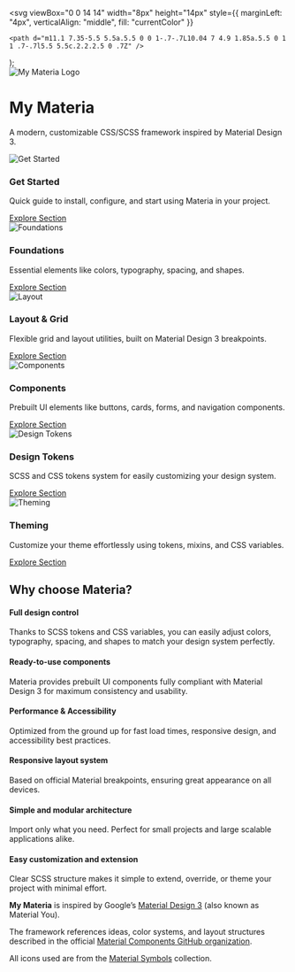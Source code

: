 

  <svg
    viewBox="0 0 14 14"
    width="8px"
    height="14px"
    style={{ marginLeft: "4px", verticalAlign: "middle", fill: "currentColor" }}
  >
    <path d="m11.1 7.35-5.5 5.5a.5.5 0 0 1-.7-.7L10.04 7 4.9 1.85a.5.5 0 1 1 .7-.7l5.5 5.5c.2.2.2.5 0 .7Z" />
  </svg>
);

<Meta title="My Materia" />

<div className="materia-hero">
  <img src={Logo} alt="My Materia Logo" className="materia-logo" />
  <h1 className="materia-title">My Materia</h1>
  <p className="materia-subtitle">
    A modern, customizable CSS/SCSS framework inspired by Material Design 3.
  </p>
</div>
<div className="materia-grid">
  <div className="materia-card">
    <img src={Tokens} alt="Get Started" />
    <h3>Get Started</h3>
    <p>
      Quick guide to install, configure, and start using Materia in your
      project.
    </p>
    <a href="./?path=/docs/get-started--docs">
      Explore Section
      <RightArrow />
    </a>
  </div>
  <div className="materia-card">
    <img src={Foundations} alt="Foundations" />
    <h3>Foundations</h3>
    <p>Essential elements like colors, typography, spacing, and shapes.</p>
    <a href="./?path=/docs/foundations-typography--docs">
      Explore Section
      <RightArrow />
    </a>
  </div>
  <div className="materia-card">
    <img src={Layout} alt="Layout" />
    <h3>Layout & Grid</h3>
    <p>
      Flexible grid and layout utilities, built on Material Design 3
      breakpoints.
    </p>
    <a href="./?path=/docs/layout-layout-spacing--docs">
      Explore Section
      <RightArrow />
    </a>
  </div>
  <div className="materia-card">
    <img src={Components} alt="Components" />
    <h3>Components</h3>
    <p>
      Prebuilt UI elements like buttons, cards, forms, and navigation
      components.
    </p>
    <a href="./?path=/docs/components-badge--docs">
      Explore Section
      <RightArrow />
    </a>
  </div>
  <div className="materia-card">
    <img src={Tokens} alt="Design Tokens" />
    <h3>Design Tokens</h3>
    <p>SCSS and CSS tokens system for easily customizing your design system.</p>
    <a href="./?path=/docs/design-tokens-user-tokens--docs">
      Explore Section
      <RightArrow />
    </a>
  </div>
  <div className="materia-card">
    <img src={Theming} alt="Theming" />
    <h3>Theming</h3>
    <p>
      Customize your theme effortlessly using tokens, mixins, and CSS variables.
    </p>
    <a href="./?path=/docs/foundations-colors--docs">
      Explore Section
      <RightArrow />
    </a>
  </div>
</div>

<div className="materia-why-container">
  <h2 className="materia-why-title">Why choose Materia?</h2>
  <div className="materia-why-grid">
    <div className="materia-why-item">
      <h4>Full design control</h4>
      <p>
        Thanks to SCSS tokens and CSS variables, you can easily adjust colors,
        typography, spacing, and shapes to match your design system perfectly.
      </p>
    </div>
    <div className="materia-why-item">
      <h4>Ready-to-use components</h4>
      <p>
        Materia provides prebuilt UI components fully compliant with Material
        Design 3 for maximum consistency and usability.
      </p>
    </div>
    <div className="materia-why-item">
      <h4>Performance & Accessibility</h4>
      <p>
        Optimized from the ground up for fast load times, responsive design, and
        accessibility best practices.
      </p>
    </div>
    <div className="materia-why-item">
      <h4>Responsive layout system</h4>
      <p>
        Based on official Material breakpoints, ensuring great appearance on all
        devices.
      </p>
    </div>
    <div className="materia-why-item">
      <h4>Simple and modular architecture</h4>
      <p>
        Import only what you need. Perfect for small projects and large scalable
        applications alike.
      </p>
    </div>
    <div className="materia-why-item">
      <h4>Easy customization and extension</h4>
      <p>
        Clear SCSS structure makes it simple to extend, override, or theme your
        project with minimal effort.
      </p>
    </div>
  </div>
</div>
<div className="materia-credits">
  <p><strong>My Materia</strong> is inspired by Google’s <a href="https://m3.material.io/" target="_blank" rel="noopener noreferrer">Material Design 3</a> (also known as Material You).</p>

  <p>The framework references ideas, color systems, and layout structures described in the official <a href="https://github.com/material-components/" target="_blank" rel="noopener noreferrer">Material Components GitHub organization</a>.</p>

  <p>All icons used are from the <a href="https://fonts.google.com/icons" target="_blank" rel="noopener noreferrer">Material Symbols</a> collection.</p>
</div>


<style>
{`

.materia-hero {
  text-align: center;
  padding: 4rem 2rem;
  background: linear-gradient(135deg, #ede7f6, #e8f5e9);
}

.materia-logo {
  max-width: 120px;
  margin-bottom: 1rem;
}

.materia-title {
  font-size: 3rem;
  margin-bottom: 0.5rem;
}

.materia-subtitle {
  font-size: 1.2rem;
  color: #555;
  margin-bottom: 2rem;
}

.materia-grid {
  display: grid;
  grid-template-columns: repeat(auto-fit, minmax(250px, 1fr));
  gap: 2rem;
  padding: 3rem 2rem;
}

.materia-card {
  background: #fff;
  border: 1px solid #eee;
  border-radius: 12px;
  box-shadow: 0 2px 6px rgba(0,0,0,0.08);
  padding: 2rem;
  text-align: center;
  transition: 0.3s ease;
}

.materia-card:hover {
  transform: translateY(-5px);
  box-shadow: 0 6px 12px rgba(0,0,0,0.12);
}

.materia-card img {
  height: 120px;
  object-fit: contain;
  margin-bottom: 1rem;
}

.materia-card h3 {
  font-size: 1.5rem;
  margin-bottom: 0.5rem;
}

.materia-card p {
  font-size: 0.95rem;
  color: #666;
  margin-bottom: 1rem;
}

.materia-card a {
  font-weight: bold;
  font-size: 0.9rem;
  color: #6750a4;
  text-decoration: none;
}

.materia-card a:hover {
  text-decoration: underline;
}

/* Why Materia */
.materia-why-container {
  background: #f9f9f9;
  padding: 4rem 2rem;
  border-radius: 12px;
  margin: 4rem 2rem;
}

.materia-why-title {
  text-align: center;
  font-size: 2.5rem;
  line-height: 1.2;
  margin-bottom: 2rem;
  color: #6a1b9a; 
}

.materia-why-grid {
  display: grid;
  grid-template-columns: repeat(auto-fit, minmax(250px, 1fr));
  gap: 2rem;
}

.materia-why-item {
  background: #fff;
  border: 1px solid #eee;
  border-radius: 12px;
  padding: 2rem;
  box-shadow: 0 2px 6px rgba(0,0,0,0.05);
  transition: 0.3s;
}

.materia-why-item:hover {
  transform: translateY(-5px);
  box-shadow: 0 6px 12px rgba(0,0,0,0.1);
}

.materia-why-item h4 {
  margin-top: 0;
  margin-bottom: 1rem;

  font-size: 1.4rem;
  line-height: 1.2;
  font-weight: 800;
}

.materia-why-item p {
  margin: 0;
  font-size: 0.95rem;
  color: #666;
}

/* Credits */
.materia-credits {
  font-size: 0.9rem;
  color: #444;
  padding: 2rem;
  max-width: 800px;
  margin: 0 auto 3rem auto;
  text-align: center;
  background: #f3f3f5;
  border-radius: 8px;
  line-height: 1.6;
}

.materia-credits a {
  color: #6750a4;
  text-decoration: none;
  font-weight: 500;
}

.materia-credits a:hover {
  text-decoration: underline;
}
`}

</style>
